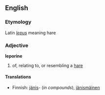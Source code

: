 ==English==

===Etymology===
Latin ''[[lepus]]'' meaning hare

===Adjective===
'''leporine'''

# of, relating to, or resembling a [[hare]]

====Translations====
*Finnish: [[jänis]]- (''in compounds''), [[jänismäinen]]